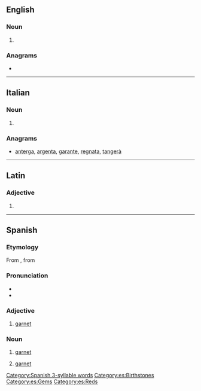 {{also|Granate}}
==English==

===Noun===
{{en-noun}}

# {{archaic form of|garnet|lang=en}}

{{Webster 1913}}

===Anagrams===
* {{anagrams|en|a=aaegnrt|tanager|tangare}}

----

==Italian==

===Noun===
{{head|it|noun plural form|g=f}}

# {{plural of|granata|lang=it}}

===Anagrams===
* [[anterga#Italian|anterga]], [[argenta#Italian|argenta]], [[garante#Italian|garante]], [[regnata#Italian|regnata]], [[tangerà#Italian|tangerà]]

----

==Latin==

===Adjective===
{{la-adj-form|grānāte}}

# {{inflection of|grānātus||voc|m|s|lang=la}}

----

==Spanish==
{{wikipedia|lang=es|Granate (mineral)}}

===Etymology===
From {{etyl|oc|es}} {{m|oc|granat}}, from {{etyl|ML.|es}} {{m|la|granatus}}

===Pronunciation===
* {{hyphenation|gra|na|te|lang=es}}
* {{IPA|/ɡɾa̠ˈna̠te̞/|lang=es}}

===Adjective===
{{es-adj}}

# [[garnet]]

===Noun===
{{es-noun|m}}

# {{lb|es|mineral}} [[garnet]]
# [[garnet]] {{gloss|color}}

[[Category:Spanish 3-syllable words]]
[[Category:es:Birthstones]]
[[Category:es:Gems]]
[[Category:es:Reds]]